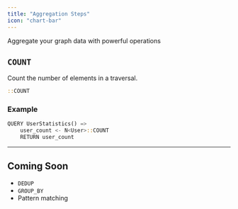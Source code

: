```yaml
---
title: "Aggregation Steps"
icon: "chart-bar"
---
```


Aggregate your graph data with powerful operations

## `COUNT`

Count the number of elements in a traversal.

```rust
::COUNT
```

### Example

```rust
QUERY UserStatistics() =>
    user_count <- N<User>::COUNT
    RETURN user_count
```

---

## Coming Soon

- `DEDUP`
- `GROUP_BY`
- Pattern matching
